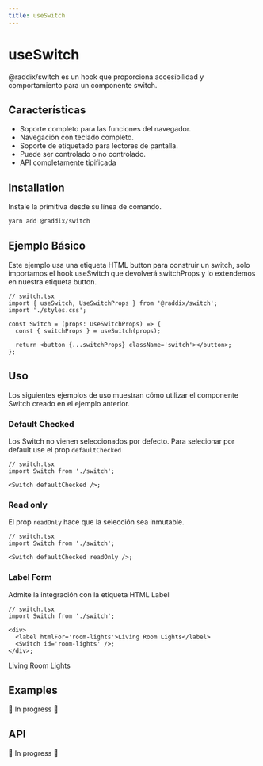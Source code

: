 ```yaml
---
title: useSwitch
---
```


# useSwitch

@raddix/switch es un hook que proporciona accesibilidad y comportamiento para un componente switch.

<Demo>
  <Switch />
</Demo>

## Características

- Soporte completo para las funciones del navegador.
- Navegación con teclado completo.
- Soporte de etiquetado para lectores de pantalla.
- Puede ser controlado o no controlado.
- API completamente tipificada

## Installation

Instale la primitiva desde su línea de comando.

```bash
yarn add @raddix/switch
```

## Ejemplo Básico

Este ejemplo usa una etiqueta HTML button para construir un switch, solo
importamos el hook useSwitch que devolverá switchProps y lo extendemos
en nuestra etiqueta button.

```tsx
// switch.tsx
import { useSwitch, UseSwitchProps } from '@raddix/switch';
import './styles.css';

const Switch = (props: UseSwitchProps) => {
  const { switchProps } = useSwitch(props);

  return <button {...switchProps} className='switch'></button>;
};
```

## Uso

Los siguientes ejemplos de uso muestran cómo utilizar el componente Switch
creado en el ejemplo anterior.

### Default Checked

Los Switch no vienen seleccionados por defecto. Para selecionar por default
use el prop <code>defaultChecked</code>

```tsx
// switch.tsx
import Switch from './switch';

<Switch defaultChecked />;
```

<Demo>
  <Switch defaultChecked />
</Demo>

### Read only

El prop <code>readOnly</code> hace que la selección sea inmutable.

```tsx
// switch.tsx
import Switch from './switch';

<Switch defaultChecked readOnly />;
```

<Demo>
  <Switch defaultChecked readOnly />
</Demo>

### Label Form

Admite la integración con la etiqueta HTML Label

```tsx
// switch.tsx
import Switch from './switch';

<div>
  <label htmlFor='room-lights'>Living Room Lights</label>
  <Switch id='room-lights' />;
</div>;
```

<Demo>
  <label htmlFor='dev' style={{ paddingRight: 20 }}>
    Living Room Lights
  </label>
  <Switch id='dev' />
</Demo>

## Examples

🚧 In progress 🚧

## API

🚧 In progress 🚧
